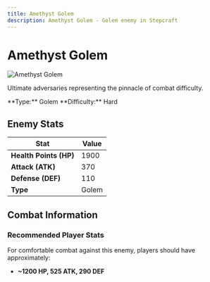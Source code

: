 ```yaml
---
title: Amethyst Golem
description: Amethyst Golem - Golem enemy in Stepcraft
---
```


# Amethyst Golem

<div className="flex items-start gap-6 mb-8">
  <div className="flex-shrink-0">
    <img src="/assets/enemies/amethyst_golem/golem.png" alt="Amethyst Golem" className="w-24 h-24 border rounded-lg" />
  </div>
  <div className="flex-1">
    <div className="space-y-2">
      <p className="text-lg text-muted-foreground">Ultimate adversaries representing the pinnacle of combat difficulty.</p>
      <div className="flex flex-wrap gap-4 text-sm">
        <span className="px-2 py-1 bg-blue-100 dark:bg-blue-900 rounded-md">
          **Type:** Golem
        </span>
        <span className="px-2 py-1 bg-red-100 dark:bg-red-900 rounded-md">
          **Difficulty:** Hard
        </span>
      </div>
    </div>
  </div>
</div>

## Enemy Stats

| Stat | Value |
|------|-------|
| **Health Points (HP)** | 1900 |
| **Attack (ATK)** | 370 |
| **Defense (DEF)** | 110 |
| **Type** | Golem |

## Combat Information

### Recommended Player Stats
For comfortable combat against this enemy, players should have approximately:
- **~1200 HP, 525 ATK, 290 DEF**
